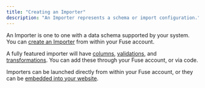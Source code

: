 ```yaml
---
title: "Creating an Importer"
description: "An Importer represents a schema or import configuration."
---
```


An Importer is one to one with a data schema supported by your system. You can [create an Importer](https://fuse.flatirons.com/account/importers) from within your Fuse account.  

A fully featured importer will have [columns](/getting-started/adding-columns), [validations](/getting-started/adding-data-validations/), and [transformations](/getting-started/adding-data-transformations/). You can add these through your Fuse account, or via code.

Importers can be launched directly from within your Fuse account, or they can be [embedded into your website](/getting-started/embedding/).